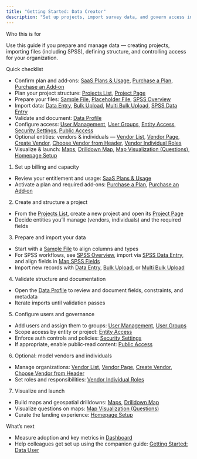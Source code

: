 ```yaml
---
title: "Getting Started: Data Creator"
description: "Set up projects, import survey data, and govern access in VoxDash."
---
```


Who this is for

Use this guide if you prepare and manage data — creating projects, importing files (including SPSS), defining structure, and controlling access for your organization.

Quick checklist

- Confirm plan and add‑ons: [SaaS Plans & Usage](/Billing,-Subscriptions-&-System-Usage/SaaS-Usage-&-Billing-Summary), [Purchase a Plan](/Billing,-Subscriptions-&-System-Usage/Purchase-Subscription-Plan), [Purchase an Add‑on](/Billing,-Subscriptions-&-System-Usage/Buy-Add--Ons)
- Plan your project structure: [Projects List](/Data-Projects/Data-Project-List), [Project Page](/Data-Projects/Data-Project-Overrview)
- Prepare your files: [Sample File](/Data-Management/Add-Sample-File), [Placeholder File](/Data-Management/Add-Placeholder-File), [SPSS Overview](/SPSS-&-Data-Entry/Working-with-SPSS-Files)
- Import data: [Data Entry](/data-entry), [Bulk Upload](/Data-Management/Bulk-File-Upload), [Multi Bulk Upload](/Data-Management/Multi-Folder-Upload), [SPSS Data Entry](/SPSS-&-Data-Entry/SPSS-Data-Entry-Guide)
- Validate and document: [Data Profile](/SPSS-&-Data-Entry/Data-Profile-Guide)
- Configure access: [User Management](/user-management), [User Groups](/user-groups), [Entity Access](/entity-access), [Security Settings](/security-settings), [Public Access](/public-access)
- Optional entities: vendors & individuals — [Vendor List](/vendor-list), [Vendor Page](/vendor-page), [Create Vendor](/create-vendor-for-organization), [Choose Vendor from Header](/choose-vendor-from-header), [Vendor Individual Roles](/vendor-individual-roles)
- Visualize & launch: [Maps](/map), [Drilldown Map](/drilldown-map), [Map Visualization (Questions)](/map-visualization-question-page), [Homepage Setup](/homepage-setup)

1. Set up billing and capacity

- Review your entitlement and usage: [SaaS Plans & Usage](/Billing,-Subscriptions-&-System-Usage/SaaS-Usage-&-Billing-Summary)
- Activate a plan and required add‑ons: [Purchase a Plan](/Billing,-Subscriptions-&-System-Usage/Purchase-Subscription-Plan), [Purchase an Add‑on](/Billing,-Subscriptions-&-System-Usage/Buy-Add--Ons)

2. Create and structure a project

- From the [Projects List](/data-project-list), create a new project and open its [Project Page](/data-project-page)
- Decide entities you’ll manage (vendors, individuals) and the required fields

3. Prepare and import your data

- Start with a [Sample File](/sample-file) to align columns and types
- For SPSS workflows, see [SPSS Overview](/spss), import via [SPSS Data Entry](/spss-data-entry), and align fields in [Map SPSS Fields](/setup-map-spss)
- Import new records with [Data Entry](/data-entry), [Bulk Upload](/bulk-upload), or [Multi Bulk Upload](/multi-bulk-upload)

4. Validate structure and documentation

- Open the [Data Profile](/data-profile) to review and document fields, constraints, and metadata
- Iterate imports until validation passes

5. Configure users and governance

- Add users and assign them to groups: [User Management](/user-management), [User Groups](/user-groups)
- Scope access by entity or project: [Entity Access](/entity-access)
- Enforce auth controls and policies: [Security Settings](/security-settings)
- If appropriate, enable public‑read content: [Public Access](/public-access)

6. Optional: model vendors and individuals

- Manage organizations: [Vendor List](/vendor-list), [Vendor Page](/vendor-page), [Create Vendor](/create-vendor-for-organization), [Choose Vendor from Header](/choose-vendor-from-header)
- Set roles and responsibilities: [Vendor Individual Roles](/vendor-individual-roles)

7. Visualize and launch

- Build maps and geospatial drilldowns: [Maps](/map), [Drilldown Map](/drilldown-map)
- Visualize questions on maps: [Map Visualization (Questions)](/map-visualization-question-page)
- Curate the landing experience: [Homepage Setup](/homepage-setup)

What’s next

- Measure adoption and key metrics in [Dashboard](/dashboard)
- Help colleagues get set up using the companion guide: [Getting Started: Data User](/getting-started-data-user)


